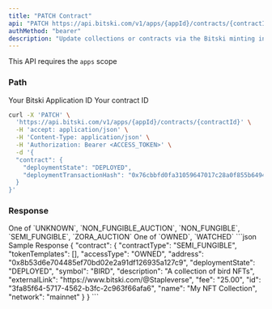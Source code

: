 ```yaml
---
title: "PATCH Contract"
api: "PATCH https://api.bitski.com/v1/apps/{appId}/contracts/{contractId}"
authMethod: "bearer"
description: "Update collections or contracts via the Bitski minting infrastructure."
---
```


<Note>This API requires the `apps` scope</Note>

### Path
<ParamField path="appId" type="string" required>
  Your Bitski Application ID
</ParamField>

<ParamField path="contractId" type="string" required>
  Your contract ID
</ParamField>

<RequestExample>

```bash cURL
curl -X 'PATCH' \
  'https://api.bitski.com/v1/apps/{appId}/contracts/{contractId}' \
  -H 'accept: application/json' \
  -H 'Content-Type: application/json' \
  -H 'Authorization: Bearer <ACCESS_TOKEN>' \
  -d '{
  "contract": {
    "deploymentState": "DEPLOYED",
    "deploymentTransactionHash": "0x76cbbfd0fa31059647017c28a0f855b6494b995ac77e1228064ba47debf0bb34"
  }
}'
```

</RequestExample>

### Response

<ResponseField name="contract" type="Contract object" required>
  <Expandable title="properties">
    <ResponseField name="id" type="string" required/>
    <ResponseField name="deploymentState" type="string" required/>
    <ResponseField name="externalLink" type="string" required/>
    <ResponseField name="address" type="string" required/>
    <ResponseField name="network" type="string" required/>
    <ResponseField name="name" type="string" />
    <ResponseField name="description" type="string" />
    <ResponseField name="contractType" type="string">
      One of `UNKNOWN`, `NON_FUNGIBLE_AUCTION`, `NON_FUNGIBLE`, `SEMI_FUNGIBLE`, `ZORA_AUCTION`
    </ResponseField>
    <ResponseField name="tokenTemplates" type="array" />
    <ResponseField name="fee" type="number" />
    <ResponseField name="accessType" type="string" required>
      One of `OWNED`, `WATCHED`
    </ResponseField>
  </Expandable>
</ResponseField>

<ResponseExample>
```json Sample Response
{
  "contract": {
    "contractType": "SEMI_FUNGIBLE",
    "tokenTemplates": [],
    "accessType": "OWNED",
    "address": "0x8b53d6e704485ef70bd02e2a91df126935a127c9",
    "deploymentState": "DEPLOYED",
    "symbol": "BIRD",
    "description": "A collection of bird NFTs",
    "externalLink": "https://www.bitski.com/@Stapleverse",
    "fee": "25.00",
    "id": "3fa85f64-5717-4562-b3fc-2c963f66afa6",
    "name": "My NFT Collection",
    "network": "mainnet"
  }
}
```
</ResponseExample>
